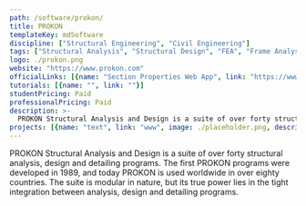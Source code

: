 ```yaml
---
path: /software/prokon/
title: PROKON
templateKey: mdSoftware
discipline: ["Structural Engineering", "Civil Engineering"]
tags: ["Structural Analysis", "Structural Design", "FEA", "Frame Analysis", "Detailing", "BIM"]
logo: ./prokon.png
website: "https://www.prokon.com"
officialLinks: [{name: "Section Properties Web App", link: "https://www.prokon.com/web-apps/websec"}]
tutorials: [{name: "", link: ""}]
studentPricing: Paid
professionalPricing: Paid
description: >-
  PROKON Structural Analysis and Design is a suite of over forty structural analysis, design and detailing programs. The first PROKON programs were developed in 1989, and today PROKON is used worldwide in over eighty countries. The suite is modular in nature, but its true power lies in the tight integration between analysis, design and detailing programs.
projects: [{name: "text", link: "www", image: ./placeholder.png, description: "blah blah"}]
---
```


PROKON Structural Analysis and Design is a suite of over forty structural analysis, design and detailing programs. The first PROKON programs were developed in 1989, and today PROKON is used worldwide in over eighty countries. The suite is modular in nature, but its true power lies in the tight integration between analysis, design and detailing programs.
